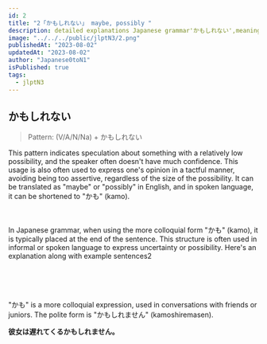 ```yaml
---
id: 2
title: "2「かもしれない」 maybe, possibly "
description: detailed explanations Japanese grammar'かもしれない',meaning"maybe, possibly"in English.Example.Learn how to use Of かもしれない in Japanese.JLPTN4 grammar
image: "../../../public/jlptN3/2.png"
publishedAt: "2023-08-02"
updatedAt: "2023-08-02"
author: "Japanese0toN1"
isPublished: true
tags:
  - jlptN3
---
```


## かもしれない

> Pattern: (V/A/N/Na) + かもしれない

This pattern indicates speculation about something with a relatively low possibility, and the speaker often doesn't have much confidence. This usage is also often used to express one's opinion in a tactful manner, avoiding being too assertive, regardless of the size of the possibility. It can be translated as "maybe" or "possibly" in English, and in spoken language, it can be shortened to "かも" (kamo).

<Example
  ja="明日は雨が降るかもしれない。"
  en="It might rain tomorrow."
  src="/jlptN3/2-1.mp3"
/>
<br />
<Example
  ja="このレストランは美味しいかもしれない。"
  en="This restaurant might be delicious."
  src="/jlptN3/2-2.mp3"
/>
<br />
<Example
  ja="映画は面白いかもしれませんが、時間がないので行けません。"
  en="The movie might be interesting, but I can't go because I don't have time."
  src="/jlptN3/2-3.mp3"
/>
In Japanese grammar, when using the more colloquial form "かも" (kamo), it is typically
placed at the end of the sentence. This structure is often used in informal or spoken
language to express uncertainty or possibility. Here's an explanation along with
example sentences2

<Example
  ja="ひょっとしたら、あの二人は待ち合わせてるかも"
  en="It's possible that those two have made plans to meet."
  src="/jlptN3/2-4.mp3"
/>
<br />
<Example
  ja="会議は延期されるかも。"
  en="The meeting might be postponed."
  src="/jlptN3/2-5.mp3"
/>
<br />
<Example
  ja="コンサートは中止になるかも。"
  en="The concert might be canceled."
  src="/jlptN3/2-6.mp3"
/>
<br />
<Example
  ja="彼女は携帯電話を忘れたかも。"
  en="She might have forgotten her phone."
  src="/jlptN3/2-7.mp3"
/>

"かも" is a more colloquial expression, used in conversations with friends or juniors. The polite form is "かもしれません" (kamoshiremasen).

**彼女は遅れてくるかもしれません。**
